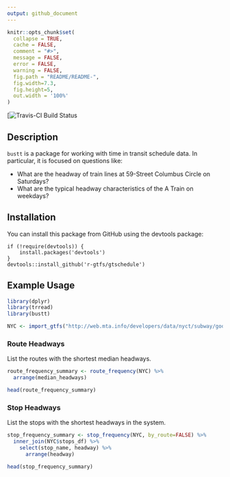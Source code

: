 ```yaml
---
output: github_document
---
```


```r
knitr::opts_chunk$set(
  collapse = TRUE,
  cache = FALSE,
  comment = "#>",
  message = FALSE,
  error = FALSE,
  warning = FALSE,
  fig.path = "README/README-",
  fig.width=7.3,
  fig.height=5,
  out.width = '100%'
)
```

[![Travis-CI Build Status]([![Travis-CI Build Status](https://travis-ci.com/r-gtfs/bustt.svg?branch=master)](https://travis-ci.com/r-gtfs/bustt))

Description
----------

`bustt` is a package for working with time in transit schedule data. In particular, it is focused on questions like: 

- What are the headway of train lines at 59-Street Columbus Circle on Saturdays?
- What are the typical headway characteristics of the A Train on weekdays?

Installation
-----------------

You can install this package from GitHub using the devtools package:

```
if (!require(devtools)) {
    install.packages('devtools')
}
devtools::install_github('r-gtfs/gtschedule')
```

Example Usage
------------------

```r
library(dplyr)
library(trread)
library(bustt)
```

```r
NYC <- import_gtfs("http://web.mta.info/developers/data/nyct/subway/google_transit.zip")
```

### Route Headways

List the routes with the shortest median headways. 

```r
route_frequency_summary <- route_frequency(NYC) %>%
  arrange(median_headways)

head(route_frequency_summary)
```

### Stop Headways

List the stops with the shortest headways in the system. 

```r
stop_frequency_summary <- stop_frequency(NYC, by_route=FALSE) %>%
  inner_join(NYC$stops_df) %>%
    select(stop_name, headway) %>%
      arrange(headway)

head(stop_frequency_summary)
```
